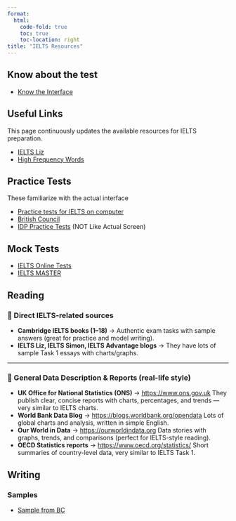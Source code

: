 ```yaml
---
format:
  html:
    code-fold: true
    toc: true
    toc-location: right
title: "IELTS Resources"
---
```


## Know about the test

- [Know the Interface](https://takeielts.britishcouncil.org/take-ielts/prepare/free-ielts-english-practice-tests/ielts-on-computer/about/introduction)

## Useful Links

This page continuously updates the available resources for IELTS preparation.

- [IELTS Liz](https://ieltsliz.com/?src=portal.statmania.info/ielts)
- [High Frequency Words](https://ieltsonlinetests.com/listening-tips/378-high-frequency-words-in-listening/?src=portal.statmania.info/ielts)

## Practice Tests

These familiarize with the actual interface

- [Practice tests for IELTS on computer](https://takeielts.britishcouncil.org/take-ielts/prepare/free-ielts-english-practice-tests/ielts-on-computer/practice-tests?src=portal.statmania.info/ielts)
- [British Council](https://ielts-ready-member.britishcouncil.org/platform/nui/reactui/build/index.html?ae17a#?src=portal.statmania.info/ielts)
- [IDP Practice Tests](https://ielts.idp.com/prepare/all-test-types/all-skills/practice-test?src=portal.statmania.info/ielts) (NOT Like Actual Screen)


## Mock Tests

- [IELTS Online Tests](https://ieltsonlinetests.com/ielts-exam-library?src=portal.statmania.info/ielts)
- [IELTS MASTER](https://practicepteonline.com?src=portal.statmania.info/ielts)

## Reading

### 🔹 Direct IELTS-related sources

* **Cambridge IELTS books (1–18)** → Authentic exam tasks with sample answers (great for practice and model writing).
* **IELTS Liz, IELTS Simon, IELTS Advantage blogs** → They have lots of sample Task 1 essays with charts/graphs.

---

### 🔹 General Data Description & Reports (real-life style)

* **UK Office for National Statistics (ONS)** → [https://www.ons.gov.uk](https://www.ons.gov.uk?src=portal.statmania.info/ielts)
  They publish clear, concise reports with charts, percentages, and trends — very similar to IELTS charts.
* **World Bank Data Blog** → [https://blogs.worldbank.org/opendata](https://blogs.worldbank.org/opendata?src=portal.statmania.info/ielts)
  Lots of global charts and analysis, written in simple English.
* **Our World in Data** → [https://ourworldindata.org](https://ourworldindata.org?src=portal.statmania.info/ielts)
  Data stories with graphs, trends, and comparisons (perfect for IELTS-style reading).
* **OECD Statistics reports** → [https://www.oecd.org/statistics/](https://www.oecd.org/statistics/?src=portal.statmania.info/ielts)
  Short summaries of country-level data, very similar to IELTS Task 1.

## Writing

### Samples

- [Sample from BC](https://takeielts.britishcouncil.org/sites/default/files/academic-writing-sample-candidate-responses-and-examiner-comments_0.pdf?src=portal.statmania.info/ielts)
